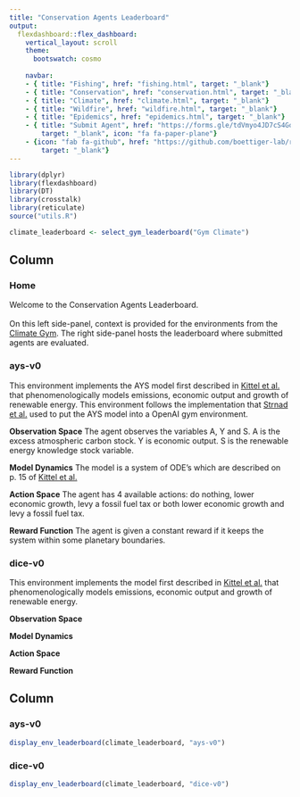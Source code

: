 ```yaml
---
title: "Conservation Agents Leaderboard"
output:
  flexdashboard::flex_dashboard:
    vertical_layout: scroll
    theme: 
      bootswatch: cosmo
    
    navbar:
    - { title: "Fishing", href: "fishing.html", target: "_blank"}
    - { title: "Conservation", href: "conservation.html", target: "_blank"}
    - { title: "Climate", href: "climate.html", target: "_blank"}
    - { title: "Wildfire", href: "wildfire.html", target: "_blank"}
    - { title: "Epidemics", href: "epidemics.html", target: "_blank"}
    - { title: "Submit Agent", href: "https://forms.gle/tdVmyo4JD7cS4Goo7", 
        target: "_blank", icon: "fa fa-paper-plane"}
    - {icon: "fab fa-github", href: "https://github.com/boettiger-lab/rl-leaderboard",
        target: "_blank"}
---
```

```r
library(dplyr)
library(flexdashboard)
library(DT)
library(crosstalk)
library(reticulate)
source("utils.R")

climate_leaderboard <- select_gym_leaderboard("Gym Climate")
```


Column {.tabset}
-------------------------------------

### Home

Welcome to the Conservation Agents Leaderboard.<br /><br />On this left side-panel, context is provided for the environments from the [Climate Gym](https://github.com/boettiger-lab/gym_climate). The right side-panel hosts the leaderboard where submitted agents are evaluated.

### ays-v0

This environment implements the AYS model first described in [Kittel et al.](https://arxiv.org/pdf/1706.04542.pdf) that phenomenologically models emissions, economic output and growth of renewable energy. This environment follows the implementation that [Strnad et al.](https://aip.scitation.org/doi/pdf/10.1063/1.5124673) used to put the AYS model into a OpenAI gym environment.

**Observation Space** The agent observes the variables A, Y and S. A is the excess atmospheric carbon stock. Y is economic output. S is the renewable energy knowledge stock variable. 

**Model Dynamics** The model is a system of ODE's which are described on p. 15 of [Kittel et al.](https://arxiv.org/pdf/1706.04542.pdf)  

**Action Space** The agent has 4 available actions: do nothing, lower economic growth, levy a fossil fuel tax or both lower economic growth and levy a fossil fuel tax.

**Reward Function** The agent is given a constant reward if it keeps the system
within some planetary boundaries.

### dice-v0

This environment implements the  model first described in [Kittel et al.](https://arxiv.org/pdf/1706.04542.pdf) that phenomenologically models emissions, economic output and growth of renewable energy.

**Observation Space** 

**Model Dynamics** 

**Action Space**

**Reward Function** 

Column {.tabset}
-------------------------------------
   
### ays-v0

```r
display_env_leaderboard(climate_leaderboard, "ays-v0")
```


### dice-v0

```r
display_env_leaderboard(climate_leaderboard, "dice-v0")
```